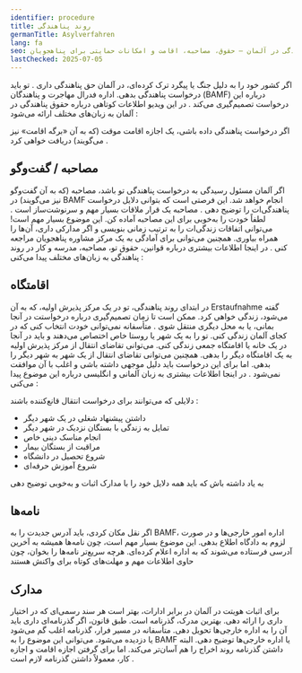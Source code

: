 ```yaml
---
identifier: procedure
title: روند پناهندگی
germanTitle: Asylverfahren
lang: fa
seo: اطلاعاتی درباره روند پناهندگی در آلمان – حقوق، مصاحبه، اقامت و امکانات حمایتی برای پناهجویان
lastChecked: 2025-07-05
---
```


اگر کشور خود را به دلیل جنگ یا پیگرد ترک کرده‌ای، در آلمان حق پناهندگی داری
.
تو باید درخواست پناهندگی بدهی. اداره فدرال مهاجرت و پناهندگان (BAMF) درباره این درخواست تصمیم‌گیری می‌کند
.
در این ویدیو اطلاعات کوتاهی درباره حقوق پناهندگی در آلمان به زبان‌های مختلف ارائه می‌شود
:
<ExternalShortLink identifier="asylindeutschland_video" />

اگر درخواست پناهندگی داده باشی، یک اجازه اقامت موقت (که به آن «برگه اقامت» نیز می‌گویند) دریافت خواهی کرد
.

## مصاحبه / گفت‌وگو

اگر آلمان مسئول رسیدگی به درخواست پناهندگی تو باشد، مصاحبه (که به آن گفت‌وگو نیز می‌گویند) در BAMF انجام خواهد شد. این فرصتی است که بتوانی دلایل درخواست پناهندگی‌ات را توضیح دهی
.
مصاحبه یک قرار ملاقات بسیار مهم و سرنوشت‌ساز است
.
لطفاً خودت را به‌خوبی برای این مصاحبه آماده کن. این موضوع بسیار مهم است! می‌توانی اتفاقات زندگی‌ات را به ترتیب زمانی بنویسی و اگر مدارکی داری، آن‌ها را همراه بیاوری. همچنین می‌توانی برای آمادگی به یک مرکز مشاوره پناهجویان مراجعه کنی
.
در اینجا اطلاعات بیشتری درباره قوانین، حقوق تو، مصاحبه، مدرسه و کار در روند پناهندگی به زبان‌های مختلف پیدا می‌کنی
:
<ExternalShortLink identifier="asylnet_interview" />

## اقامتگاه

در ابتدای روند پناهندگی، تو در یک مرکز پذیرش اولیه، که به آن Erstaufnahme گفته می‌شود، زندگی خواهی کرد. ممکن است تا زمان تصمیم‌گیری درباره درخواستت در آنجا بمانی، یا به محل دیگری منتقل شوی
.
متأسفانه نمی‌توانی خودت انتخاب کنی که در کجای آلمان زندگی کنی. تو را به یک شهر یا روستا خاص اختصاص می‌دهند و باید در آنجا در یک خانه یا اقامتگاه جمعی زندگی کنی. می‌توانی تقاضای انتقال از مرکز پذیرش اولیه به یک اقامتگاه دیگر را بدهی. همچنین می‌توانی تقاضای انتقال از یک شهر به شهر دیگر را بدهی. اما برای این درخواست باید دلیل موجهی داشته باشی و اغلب با آن موافقت نمی‌شود
.
در اینجا اطلاعات بیشتری به زبان آلمانی و انگلیسی درباره این موضوع پیدا می‌کنی
:
<ExternalShortLink identifier="linxxnet_transfer" />

دلایلی که می‌توانند برای درخواست انتقال قانع‌کننده باشند
:
- داشتن پیشنهاد شغلی در یک شهر دیگر
- تمایل به زندگی با بستگان نزدیک در شهر دیگر
- انجام مناسک دینی خاص
- مراقبت از بستگان بیمار
- شروع تحصیل در دانشگاه
- شروع آموزش حرفه‌ای

به یاد داشته باش که باید همه دلایل خود را با مدارک اثبات و به‌خوبی توضیح دهی

## نامه‌ها

اگر نقل مکان کردی، باید آدرس جدیدت را به BAMF، اداره امور خارجی‌ها و در صورت لزوم به دادگاه اطلاع بدهی. این موضوع بسیار مهم است، چون نامه‌ها همیشه به آخرین آدرسی فرستاده می‌شوند که به اداره اعلام کرده‌ای. هرچه سریع‌تر نامه‌ها را بخوان، چون حاوی اطلاعات مهم و مهلت‌های کوتاه برای واکنش هستند

## مدارک

برای اثبات هویتت در آلمان در برابر ادارات، بهتر است هر سند رسمی‌ای که در اختیار داری را ارائه دهی. بهترین مدرک، گذرنامه است. طبق قانون، اگر گذرنامه‌ای داری باید آن را به اداره خارجی‌ها تحویل دهی. متأسفانه در مسیر فرار، گذرنامه اغلب گم می‌شود یا دزدیده می‌شود. می‌توانی این موضوع را به BAMF یا اداره خارجی‌ها توضیح دهی. البته داشتن گذرنامه روند اخراج را هم آسان‌تر می‌کند. اما برای گرفتن اجازه اقامت و اجازه کار، معمولاً داشتن گذرنامه لازم است
.
<Block identifier="get-legal-advice" />
